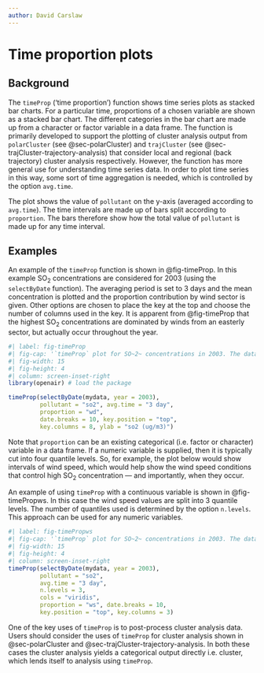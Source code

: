 ```yaml
---
author: David Carslaw
---
```


# Time proportion plots {#sec-timeProp}

## Background {#sec-timePropBack}

The `timeProp` ('time proportion') function shows time series plots as stacked bar charts. For a particular time, proportions of a chosen variable are shown as a stacked bar chart. The different categories in the bar chart are made up from a character or factor variable in a data frame. The function is primarily developed to support the plotting of cluster analysis output from `polarCluster` (see @sec-polarCluster) and `trajCluster` (see @sec-trajCluster-trajectory-analysis) that consider local and regional (back trajectory) cluster analysis respectively. However, the function has more general use for understanding time series data. In order to plot time series in this way, some sort of time aggregation is needed, which is controlled by the option `avg.time`.

The plot shows the value of `pollutant` on the y-axis (averaged according to `avg.time`). The time intervals are made up of bars split according to `proportion`. The bars therefore show how the total value of `pollutant` is made up for any time interval.

## Examples {#sec-timePropEx}

An example of the `timeProp` function is shown in @fig-timeProp. In this example SO~2~ concentrations are considered for 2003 (using the `selectByDate` function). The averaging period is set to 3 days and the mean concentration is plotted and the proportion contribution by wind sector is given. Other options are chosen to place the key at the top and choose the number of columns used in the key. It is apparent from @fig-timeProp that the highest SO~2~ concentrations are dominated by winds from an easterly sector, but actually occur throughout the year.

```r
#| label: fig-timeProp
#| fig-cap: '`timeProp` plot for SO~2~ concentrations in 2003. The data are categorised into 8 wind sectors for 3-day averages.'
#| fig-width: 15
#| fig-height: 4
#| column: screen-inset-right
library(openair) # load the package

timeProp(selectByDate(mydata, year = 2003),
         pollutant = "so2", avg.time = "3 day",
         proportion = "wd", 
         date.breaks = 10, key.position = "top",
         key.columns = 8, ylab = "so2 (ug/m3)")
```

Note that `proportion` can be an existing categorical (i.e. factor or character) variable in a data frame. If a numeric variable is supplied, then it is typically cut into four quantile levels. So, for example, the plot below would show intervals of wind speed, which would help show the wind speed conditions that control high SO~2~ concentration --- and importantly, when they occur.

An example of using `timeProp` with a continuous variable is shown in @fig-timePropws. In this case the wind speed values are split into 3 quantile levels. The number of quantiles used is determined by the option `n.levels`. This approach can be used for any numeric variables.

```r
#| label: fig-timePropws
#| fig-cap: '`timeProp` plot for SO~2~ concentrations in 2003. The data are categorised into 4 wind speed categories for 3-day averages.'
#| fig-width: 15
#| fig-height: 4
#| column: screen-inset-right
timeProp(selectByDate(mydata, year = 2003),
         pollutant = "so2",
         avg.time = "3 day",
         n.levels = 3,
         cols = "viridis",
         proportion = "ws", date.breaks = 10,
         key.position = "top", key.columns = 3)
```

One of the key uses of `timeProp` is to post-process cluster analysis data. Users should consider the uses of `timeProp` for cluster analysis shown in @sec-polarCluster and @sec-trajCluster-trajectory-analysis. In both these cases the cluster analysis yields a categorical output directly i.e. cluster, which lends itself to analysis using `timeProp`.
